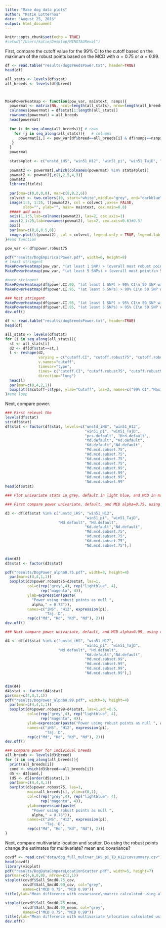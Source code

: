 ```yaml
---
title: "Make dog data plots"
author: "Katie Lotterhos"
date: "August 25, 2016"
output: html_document
---
```


```r
knitr::opts_chunk$set(echo = TRUE)
#setwd("/Users/katie/Desktop/MINOTAUReval")
```

First, compare the cutoff value for the 99% CI to the cutoff based on the maximum of the robust points based on the MCD with $\alpha=0.75$ or $\alpha=0.99$.

```r
df <- read.table("results/dogBreedsPower.txt", header=TRUE)
head(df)

all_stats <- levels(df$stat)
all_breeds <- levels(df$breed)



MakePowerHeatmap <- function(pow_var, maintext, nsnps){
  powermat <- matrix(NA, ncol=length(all_stats), nrow=length(all_breeds))
  colnames(powermat) = df$stat[1:length(all_stats)]
  rownames(powermat) = all_breeds
  head(powermat)
  
  for (i in seq_along(all_breeds)){ # rows
    for (j in seq_along(all_stats)){   # columns
      powermat[i,] <- pow_var[df$breed==all_breeds[i] & df$nsnps==nsnps]
   } 
  }  
  powermat
  
  stats4plot <- c("unstd_iHS", "win51_H12", "win51_pi", "win51_TajD", "Md.mcd.subset.75")
  
  powmat2 <- powermat[,which(colnames(powermat) %in% stats4plot)]
  powmat2 <- powmat2[,c(1,2,5,4,3)]
  powmat2
  library(fields)
  
  par(oma=c(0,0,0,0), mar=c(8,8,2,6))
  colvect <- two.colors(10, start="white",middle="grey", end="darkblue")
  image(1:5, 1:25, t(powmat2), col = colvect ,axes= FALSE,
        xlab="", ylab="", main= maintext, cex.main=0.8)
  ##### add axis
  axis(1,1:5,lab=colnames(powmat2), las=2, cex.axis=1)
  axis(2,1:25,lab=rownames(powmat2), las=2, cex.axis=0.6)#0.5)
  box()
  par(mar=c(8,8,0.5,0))
  image.plot(t(powmat2), col = colvect, legend.only = TRUE, legend.lab = "Power", legend.shrink = 0.5)
}#end function

pow_var <- df$power.robust75

pdf("results/DogEmpiricalPower.pdf", width=6, height=8)
# least stringent
MakePowerHeatmap(pow_var, "(at least 1 SNP) > (overall most robust point)\n 50 SNP window", nsnps=1)
MakePowerHeatmap(pow_var, "(at least 5 SNPs) > (overall most point)\n 50 SNP window", nsnps=5)

#more stringent
MakePowerHeatmap(df$power.CI.90, "(at least 1 SNP) > 90% CI\n 50 SNP window", nsnps=1)
MakePowerHeatmap(df$power.CI.95, "(at least 5 SNPs) > 90% CI\n 50 SNP window", nsnps=5)

### Most stringent
MakePowerHeatmap(df$power.CI.95, "(at least 1 SNP) > 95% CI\n 50 SNP window", nsnps=1)
MakePowerHeatmap(df$power.CI.95, "(at least 5 SNPs) > 95% CI\n 50 SNP window", nsnps=5)
dev.off()
```  


```r
df <- read.table("results/dogBreedsPower.txt", header=TRUE)
head(df)

all_stats <- levels(df$stat)
for (i in seq_along(all_stats)){  
  st <- all_stats[i]
  d2 <- df[df$stat==st,]
  l <- reshape(d2, 
               varying = c("cutoff.CI", "cutoff.robust75", "cutoff.robust99"),
               v.names="cutoff",
               timevar="type",
               times= c("cutoff.CI", "cutoff.robust75", "cutoff.robust99"),
               direction="long")
  head(l)
  par(mar=c(8,4,2,1))
  boxplot(l$cutoff~l$type, ylab="Cutoff", las=2, names=c("99% CI","Maximum of MCD\nrobust points\nalpha=0.75","Maximum of MCD\nrobust points\nalpha=0.99"), main=st)
}#end loop
```

Next, compare power.
```r
### First relevel the 
levels(df$stat)
str(df$stat)
df$stat <- factor(df$stat, levels=c("unstd_iHS", "win51_H12",
                                    "win51_pi", "win51_TajD",
                                    "pcs.default", "Hcd.default",
                                    "Md.default", "Hd.default",
                                    "Kd.default","Nd.default",
                                    "Md.mcd.subset.75", 
                                    "Hd.mcd.subset.75",
                                    "Kd.mcd.subset.75",
                                    "Nd.mcd.subset.75",
                                    "Md.mcd.subset.99", 
                                    "Hd.mcd.subset.99",
                                    "Kd.mcd.subset.99",
                                    "Nd.mcd.subset.99"                                    ))
head(df$stat)

### Plot univariate stats in grey, default in light blue, and MCD in magenta

### First compare power univariate, default, and MCD alpha=0.75, using robust points as a cutoff

d3 <- df[df$stat %in% c("unstd_iHS", "win51_H12",
                                    "win51_pi", "win51_TajD",
                        "Md.default", "Hd.default",
                                    "Kd.default","Nd.default",
                                    "Md.mcd.subset.75", 
                                    "Hd.mcd.subset.75",
                                    "Kd.mcd.subset.75",
                                    "Nd.mcd.subset.75"),]


dim(d3)
d3$stat <- factor(d3$stat)

pdf("results/DogPower_alpha0.75.pdf", width=8, height=4)
  par(mar=c(4,4,1,1))
  boxplot(d3$power.robust75~d3$stat, las=1,
          col=c(rep("grey",4), rep("lightblue", 4),
                rep("magenta", 4)),
          ylab=expression(paste(
            "Power using robust points as null ", 
            alpha," = 0.75")),
          names=c("iHS", "H12", expression(pi), 
                  "Taj. D",
          rep(c("Md", "Hd", "Kd", "Nd"), 2)))
dev.off()

### Next compare power univariate, default, and MCD alpha=0.99, using robust points as a cutoff

d4 <- df[df$stat %in% c("unstd_iHS", "win51_H12",
                                    "win51_pi", "win51_TajD",
                        "Md.default", "Hd.default",
                                    "Kd.default","Nd.default",
                                    "Md.mcd.subset.99", 
                                    "Hd.mcd.subset.99",
                                    "Kd.mcd.subset.99",
                                    "Nd.mcd.subset.99"),]


dim(d4)
d4$stat <- factor(d4$stat)
par(mar=c(4,4,1,1))
pdf("results/DogPower_alpha0.99.pdf", width=8, height=4)
  par(mar=c(4,4,1,1))
  boxplot(d4$power.robust99~d4$stat, las=1,adj=0.5,
          col=c(rep("grey",4), rep("lightblue", 4),
                rep("magenta", 4)),
          ylab=expression(paste("Power using robust points as null ", alpha," = 0.99")),
          names=c("iHS", "H12", expression(pi), 
                  "Taj. D",
          rep(c("Md", "Hd", "Kd", "Nd"), 2)))
dev.off()

```

```r
### Compare power for individual breeds
all_breeds <- levels(d3$breed)
for (i in seq_along(all_breeds)){
  print(all_breeds[i])
  cond <- which(d3$breed==all_breeds[i])
  d5 <- d3[cond,]
  (d5 <- d5[order(d5$stat),])
  par(mar=c(4,4,4,1))
  barplot(d5$power.robust75, las=1,
          main=all_breeds[i], ylim=c(0,1),
          col=c(rep("grey",4), rep("lightblue", 4),
                rep("magenta", 4)),
          ylab=expression(paste(
            "Power using robust points as null ", 
            alpha," = 0.75")),
          names=c("iHS", "H12", expression(pi), 
                  "Taj. D",
          rep(c("Md", "Hd", "Kd", "Nd"), 2)))
}
```

Next, compare multivariate location and scatter. Do using the robust points change the estimates for multivariate? mean and covariance?
```r
covdf <- read.csv("data/dog_full_multvar_iHS_pi_TD_H12/covsummary.csv")
head(covdf)
library(vioplot)
pdf("results/DogDataCompareLocationScatter.pdf", width=5, height=7)
par(mar=c(4,6,0,0), mfrow=c(2,1))
vioplot(covdf$Sall_Smcd0.75_cov, 
        covdf$Sall_Smcd0.99_cov, col="grey",
        names=c("MCD 0.75", "MCD 0.99"))
title(ylab="Mean difference with covariance\nmatrix calculated using all loci")

vioplot(covdf$Sall_Smcd0.75_mean, 
        covdf$Sall_Smcd0.99_mean, col="grey",
        names=c("MCD 0.75", "MCD 0.99"))
title(ylab="Mean difference with multivariate \nlocation calculated using all loci")
dev.off()
```